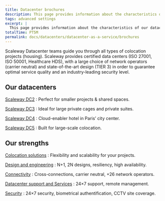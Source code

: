 ```yaml
---
title: Datacenter brochures
description: This page provides information about the characteristics of our datacenters.
tags: advanced settings
excerpt: |
  This page provides information about the characteristics of our datacenters.
totalTime: PT5M
permalink: docs/datacenters/datacenter-as-a-service/brochures
---
```


Scaleway Datacenter teams guide you through all types of colocation projects (housing). Scaleway provides certified data centers (ISO 27001, ISO 50001, Healthcare HDS), with a large choice of network operators (carrier neutral) and state-of-the-art design (TIER 3) in order to guarantee optimal service quality and an industry-leading security level.

## Our datacenters

[Scaleway DC2](assets/scaleway-dc2.pdf)
: Perfect for smaller projects & shared spaces. 

[Scaleway DC3](assets/scaleway-dc3.pdf)
: Ideal for large private cages and private suites. 

[Scaleway DC4](assets/scaleway-dc4.pdf)
: Cloud-enabler hotel in Paris’ city center.

[Scaleway DC5](assets/scaleway-dc5.pdf)
: Built for large-scale colocation. 

## Our strengths 

[Colocation solutions](assets/scaleway-colocation.pdf)
: Flexibility and scalability for your projects.

[Design and engineering](assets/scaleway-dc-designs.pdf)
: N+1, 2N designs, resiliency, high availability.

[Connectivity](assets/scaleway-connectivity.pdf)
: Cross-connections, carrier neutral, +26 network operators.

[Datacenter support and Services](assets/scaleway-dc-support-services.pdf)
: 24×7 support, remote management.

[Security](assets/scaleway-dc-security.pdf)
: 24×7 security, biometrical authentification, CCTV site coverage.






